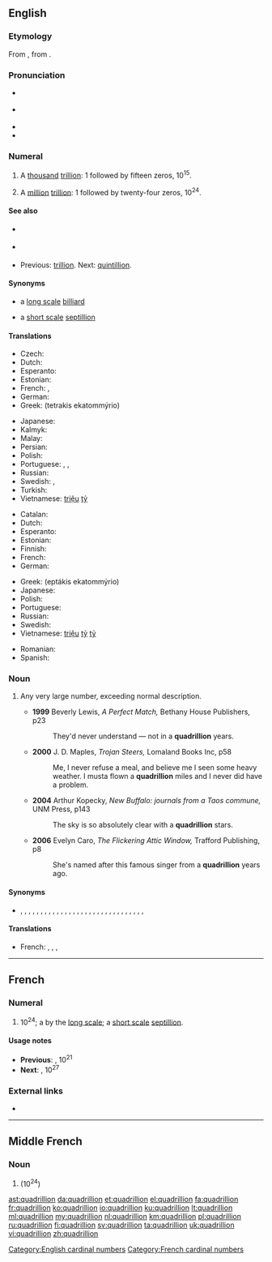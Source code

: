 {{also|Quadrillion}}
==English==
{{wikipedia|long and short scales}}

===Etymology===
From {{etyl|fr|en}} {{m|fr|quadrillion}}, from {{confix|quadri|gloss1=two|illion|lang=en}}.

===Pronunciation===
* {{a|US|AU|NZ|Scotland}} {{IPA|/kwɒˈdɹɪɫjən/|lang=en}}
* {{a|UK|Ireland|South Africa}} {{IPA|/kwɒˈdɹɪljən/|/kwɒˈdʒɹɪljən/|lang=en}} {{qualifier|the latter may be non-standard}}
* {{audio|en-us-quadrillion.ogg|Audio (US)|lang=en}}
* {{rhymes|ɪljən|lang=en}}

===Numeral===
{{head|en|numeral}}

# {{label|en|US|modern British and Australian|[[w:Long and short scales|short scale]]}} A [[thousand]] [[trillion]]: 1 followed by fifteen zeros, 10<sup>15</sup>.
# {{label|en|dated|UK|Australia|[[w:Long and short scales|long scale]]}} A [[million]] [[trillion]]: 1 followed by twenty-four zeros, 10<sup>24</sup>.

====See also====
* {{sense|10<sup>15</sup>}} {{l|en|peta-}}
* {{sense|10<sup>24</sup>}} {{l|en|yotta-}}
* {{sense|10<sup>15</sup> and 10<sup>24</sup>}} Previous: [[trillion]]. Next: [[quintillion]].

====Synonyms====
* {{sense|10<sup>15</sup>}} a [[w:Long and short scales|long scale]] [[billiard]]
* {{sense|10<sup>24</sup>}} a [[w:Long and short scales|short scale]] [[septillion]]

====Translations====
{{trans-top|a thousand trillion, 10<sup>15</sup>}}
* Czech: {{t|cs|biliarda|f}}
* Dutch: {{t+|nl|biljard}}
* Esperanto: {{t|eo|duiliardo}}
* Estonian: {{t|et|kvadriljon}}
* French: {{t+|fr|billiard|m}}, {{t+|fr|million de milliards|m}}
* German: {{t+|de|Billiarde}}
* Greek: {{t+|el|τετράκις εκατομμύριο|n}} (tetrakis ekatommýrio)
{{trans-mid}}
* Japanese: {{t|ja|千兆|tr=senchō}}
* Kalmyk: {{t|xal|тунмл}}
* Malay: {{t|ms|kuadrilion}}
* Persian: {{t|fa|کوادریلیون|tr=kuādrilion|sc=fa-Arab}}
* Polish: {{t+|pl|biliard|m}}
* Portuguese: {{t+|pt|quatrilhão|m}}, {{t+|pt|quatrilião|m}}, {{t+|pt|quadrilhão|m}}
* Russian: {{t+|ru|квадриллио́н|m}}
* Swedish: {{t+|sv|biljard|c}}, {{t|sv|tusen biljoner|c-p}}
* Turkish: {{t+|tr|katrilyon}}
* Vietnamese: [[triệu]] [[tỷ]]
{{trans-bottom}}

{{trans-top|a million trillion, 10<sup>24</sup>}}
* Catalan: {{t+|ca|quadrilió}}
* Dutch: {{t+|nl|quadriljoen}}
* Esperanto: {{t|eo|kvariliono}}
* Estonian: {{t|et|septiljon}}
* Finnish: {{t+|fi|kvadriljoona}}
* French: {{t+|fr|quadrillion|m}}
* German: {{t+|de|Quadrillion|f}}
{{trans-mid}}
* Greek: {{t|el|επτάκις εκατομμύριο|n}} (eptákis ekatommýrio)
* Japanese: {{t|ja|一秭|tr=isshi}}
* Polish: {{t+|pl|kwadrylion|m}}
* Portuguese: {{t+|pt|quatrilhão|m}}
* Russian: {{t+|ru|септиллио́н|m}}
* Swedish: {{t+|sv|kvadriljon|c}}
* Vietnamese: [[triệu]] [[tỷ]] [[tỷ]]
{{trans-bottom}}

{{checktrans-top}}
* Romanian: {{t-check|ro|Quadrilion|n}}
* Spanish: {{t-check|es|cuatrillón}}
{{checktrans-bottom}}

===Noun===
{{en-noun}}

# {{label|en|figuratively|slang}} Any very large number, exceeding normal description.
#* '''1999''' Beverly Lewis, ''A Perfect Match,'' Bethany House Publishers, p23
#*: They'd never understand — not in a '''quadrillion''' years.
#* '''2000''' J. D. Maples, ''Trojan Steers,'' Lomaland Books Inc, p58
#*: Me, I never refuse a meal, and believe me I seen some heavy weather. I musta flown a '''quadrillion''' miles and I never did have a problem.
#* '''2004''' Arthur Kopecky, ''New Buffalo: journals from a Taos commune,'' UNM Press, p143
#*: The sky is so absolutely clear with a '''quadrillion''' stars.
#* '''2006''' Evelyn Caro, ''The Flickering Attic Window,'' Trafford Publishing, p8
#*: She's named after this famous singer from a '''quadrillion''' years ago.

====Synonyms====
* {{sense|any very large number}} {{l|en|bajillion}}, {{l|en|bazillion}}, {{l|en|billion}}, {{l|en|dillion}}, {{l|en|fantillion}}, {{l|en|gadzillion}}, {{l|en|gagillion}}, {{l|en|gajillion}}, {{l|en|gazillion}}, {{l|en|godzillion}}, {{l|en|googillion}}, {{l|en|grillion}}, {{l|en|hojillion}}, {{l|en|hundred and one}}, {{l|en|infillion}}, {{l|en|jillion}}, {{l|en|kabillion}}, {{l|en|kajillion}}, {{l|en|katrillion}}, {{l|en|killion}}, {{l|en|kazillion}}, {{l|en|million}}, {{l|en|million and one}}, {{l|en|quintillion}}, {{l|en|robillion}}, {{l|en|skillion}}, {{l|en|squidillion}}, {{l|en|squillion}}, {{l|en|thousand and one}}, {{l|en|trillion}}, {{l|en|umptillion}}, {{l|en|zillion}}

====Translations====
{{trans-top|any very large number}}
* French: {{t+|fr|milliard|m}}, {{t+|fr|milliards|m-p}}, {{t+|fr|million|m}}, {{t+|fr|millions|m-p}}
{{trans-mid}}
{{trans-bottom}}

[[Category:English cardinal numbers]]

----

==French==

===Numeral===
{{head|fr|numeral}}

# 10<sup>24</sup>; a {{l|en|quadrillion}} by the [[w:Long and short scales|long scale]]; a [[w:Long and short scales|short scale]] [[septillion]].

====Usage notes====
* '''Previous''': {{l|fr|trilliard}}, 10<sup>21</sup>
* '''Next''': {{l|fr|quadrilliard}}, 10<sup>27</sup>

===External links===
* {{R:TLFi}}

[[Category:French cardinal numbers]]

----

==Middle French==

===Noun===
{{frm-noun|m}}

# {{l|en|quadrillion}} (10<sup>24</sup>)

[[ast:quadrillion]]
[[da:quadrillion]]
[[et:quadrillion]]
[[el:quadrillion]]
[[fa:quadrillion]]
[[fr:quadrillion]]
[[ko:quadrillion]]
[[io:quadrillion]]
[[ku:quadrillion]]
[[lt:quadrillion]]
[[ml:quadrillion]]
[[my:quadrillion]]
[[nl:quadrillion]]
[[km:quadrillion]]
[[pl:quadrillion]]
[[ru:quadrillion]]
[[fi:quadrillion]]
[[sv:quadrillion]]
[[ta:quadrillion]]
[[uk:quadrillion]]
[[vi:quadrillion]]
[[zh:quadrillion]]
